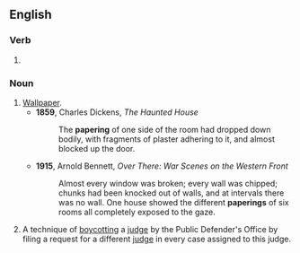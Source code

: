 ==English==

===Verb===
{{head|en|verb form}}

# {{present participle of|en|paper|nocat=1}}

===Noun===
{{en-noun}}

# [[wallpaper|Wallpaper]].
#* '''1859''', Charles Dickens, ''The Haunted House''
#*: The '''papering''' of one side of the room had dropped down bodily, with fragments of plaster adhering to it, and almost blocked up the door.
#* '''1915''', Arnold Bennett, ''Over There: War Scenes on the Western Front''
#*: Almost every window was broken; every wall was chipped; chunks had been knocked out of walls, and at intervals there was no wall. One house showed the different '''paperings''' of six rooms all completely exposed to the gaze.
# {{lb|en|law}} A technique of [[boycott]]ing a [[judge]] by the Public Defender's Office by filing a request for a different [[judge]] in every case assigned to this judge.